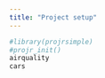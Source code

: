 ```yaml
---
title: "Project setup"
---
```

```r
#library(projrsimple)
#projr_init()
airquality
cars
```
